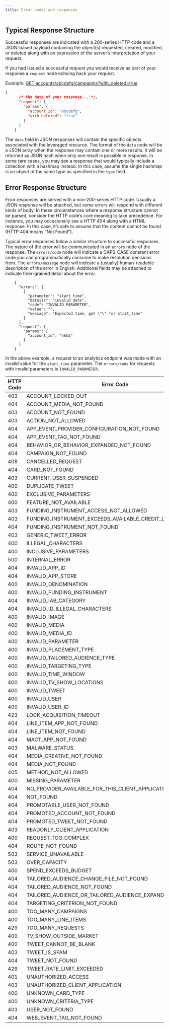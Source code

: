```yaml
---
title: Error codes and responses
---
```

## Typical Response Structure

Successful responses are indicated with a 200-series HTTP code and a JSON-based payload containing the object(s) requested, created, modified, or deleted along with an expression of the server’s interpretation of your request.

If you had issued a successful request you would receive as part of your response a `request` node echoing back your request.

_Example:_ [GET accounts/abcdefg/campaigns?with_deleted=true](/x-ads-api/campaign-management#campaigns)

```json
{
      /* the data of your response... */,
      "request": {
        "params": {
          "account_id": "abcdefg",
          "with_deleted": "true"
        }
      }
    }
```
The `data` field in JSON responses will contain the specific objects associated with the leveraged resource. The format of the `data` node will be a JSON array when the response may contain one or more results. It will be returned as JSON hash when only one result is possible in response. In some rare cases, you may see a response that would typically include a collection with a hashmap instead. In this case, assume the single hashmap is an object of the same type as specified in the `type` field.

## Error Response Structure

Error responses are served with a non-200-series HTTP code. Usually a JSON response will be attached, but some errors will respond with different kinds of body. In these circumstances where a response structure cannot be parsed, consider the HTTP code’s core meaning to take precedence. For instance, you may occasionally see a HTTP 404 along with a HTML response. In this case, it’s safe to assume that the content cannot be found (HTTP 404 means “Not Found”).

Typical error responses follow a similar structure to successful responses. The nature of the error will be communicated in an `errors` node of the response. The `errors/code` node will indicate a CAPS_CASE constant error code you can programmatically consume to make resolution decisions from. The `errors/message` node will indicate a (usually) human-readable description of the error in English. Additional fields may be attached to indicate finer-grained detail about the error.

```
    {
      "errors": [
        {
          "parameter": "start_time",
          "details": "invalid date",
          "code": "INVALID_PARAMETER",
          "value": "",
          "message": "Expected time, got \"\" for start_time"
        }
      ],
      "request": {
        "params": {
          "account_id": "hkk5"
        }
      }
    }
```
In the above example, a request to an analytics endpoint was made with an invalid value for the `start_time` parameter. The `errors/code` for requests with invalid parameters is `INVALID_PARAMETER`.

| HTTP Code | Error Code |
| --- | --- |
| 403 | ACCOUNT\_LOCKED\_OUT |
| 404 | ACCOUNT\_MEDIA\_NOT_FOUND |
| 403 | ACCOUNT\_NOT\_FOUND |
| 403 | ACTION\_NOT\_ALLOWED |
| 404 | APP\_EVENT\_PROVIDER\_CONFIGURATION\_NOT_FOUND |
| 404 | APP\_EVENT\_TAG\_NOT\_FOUND |
| 404 | BEHAVIOR\_OR\_BEHAVIOR\_EXPANDED\_NOT_FOUND |
| 404 | CAMPAIGN\_NOT\_FOUND |
| 408 | CANCELLED_REQUEST |
| 404 | CARD\_NOT\_FOUND |
| 403 | CURRENT\_USER\_SUSPENDED |
| 400 | DUPLICATE_TWEET |
| 400 | EXCLUSIVE_PARAMETERS |
| 400 | FEATURE\_NOT\_AVAILABLE |
| 403 | FUNDING\_INSTRUMENT\_ACCESS\_NOT\_ALLOWED |
| 403 | FUNDING\_INSTRUMENT\_EXCEEDS\_AVAILABLE\_CREDIT_LIMIT |
| 404 | FUNDING\_INSTRUMENT\_NOT_FOUND |
| 403 | GENERIC\_TWEET\_ERROR |
| 400 | ILLEGAL_CHARACTERS |
| 400 | INCLUSIVE_PARAMETERS |
| 500 | INTERNAL_ERROR |
| 404 | INVALID\_APP\_ID |
| 404 | INVALID\_APP\_STORE |
| 400 | INVALID_DENOMINATION |
| 400 | INVALID\_FUNDING\_INSTRUMENT |
| 404 | INVALID\_IAB\_CATEGORY |
| 404 | INVALID\_ID\_ILLEGAL_CHARACTERS |
| 400 | INVALID_IMAGE |
| 400 | INVALID_MEDIA |
| 400 | INVALID\_MEDIA\_ID |
| 400 | INVALID_PARAMETER |
| 400 | INVALID\_PLACEMENT\_TYPE |
| 400 | INVALID\_TAILORED\_AUDIENCE_TYPE |
| 400 | INVALID\_TARGETING\_TYPE |
| 400 | INVALID\_TIME\_WINDOW |
| 400 | INVALID\_TV\_SHOW_LOCATIONS |
| 400 | INVALID_TWEET |
| 400 | INVALID_USER |
| 400 | INVALID\_USER\_ID |
| 423 | LOCK\_ACQUISITION\_TIMEOUT |
| 404 | LINE\_ITEM\_APP\_NOT\_FOUND |
| 404 | LINE\_ITEM\_NOT_FOUND |
| 404 | MACT\_APP\_NOT_FOUND |
| 403 | MALWARE_STATUS |
| 404 | MEDIA\_CREATIVE\_NOT_FOUND |
| 404 | MEDIA\_NOT\_FOUND |
| 405 | METHOD\_NOT\_ALLOWED |
| 400 | MISSING_PARAMETER |
| 404 | NO\_PROVIDER\_AVAILABLE\_FOR\_THIS\_CLIENT\_APPLICATION |
| 404 | NOT_FOUND |
| 404 | PROMOTABLE\_USER\_NOT_FOUND |
| 404 | PROMOTED\_ACCOUNT\_NOT_FOUND |
| 404 | PROMOTED\_TWEET\_NOT_FOUND |
| 403 | READONLY\_CLIENT\_APPLICATION |
| 400 | REQUEST\_TOO\_COMPLEX |
| 404 | ROUTE\_NOT\_FOUND |
| 503 | SERVICE_UNAVAILABLE |
| 503 | OVER_CAPACITY |
| 400 | SPEND\_EXCEEDS\_BUDGET |
| 404 | TAILORED\_AUDIENCE\_CHANGE\_FILE\_NOT_FOUND |
| 404 | TAILORED\_AUDIENCE\_NOT_FOUND |
| 404 | TAILORED\_AUDIENCE\_OR\_TAILORED\_AUDIENCE\_EXPANDED\_NOT_FOUND |
| 404 | TARGETING\_CRITERION\_NOT_FOUND |
| 400 | TOO\_MANY\_CAMPAIGNS |
| 400 | TOO\_MANY\_LINE_ITEMS |
| 429 | TOO\_MANY\_REQUESTS |
| 400 | TV\_SHOW\_OUTSIDE_MARKET |
| 400 | TWEET\_CANNOT\_BE_BLANK |
| 403 | TWEET\_IS\_SPAM |
| 404 | TWEET\_NOT\_FOUND |
| 429 | TWEET\_RATE\_LIMIT_EXCEEDED |
| 401 | UNAUTHORIZED_ACCESS |
| 403 | UNAUTHORIZED\_CLIENT\_APPLICATION |
| 400 | UNKNOWN\_CARD\_TYPE |
| 400 | UNKNOWN\_CRITERIA\_TYPE |
| 403 | USER\_NOT\_FOUND |
| 404 | WEB\_EVENT\_TAG\_NOT\_FOUND |
